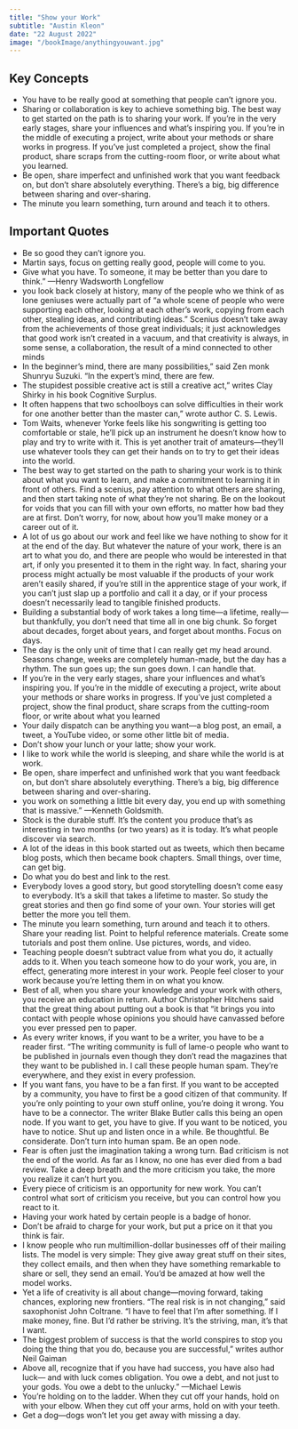 ```yaml
---
title: "Show your Work"
subtitle: "Austin Kleon"
date: "22 August 2022"
image: "/bookImage/anythingyouwant.jpg"
---
```


## Key Concepts

- You have to be really good at something that people can’t ignore you.
- Sharing or collaboration is key to achieve something big. The best way to get started on the path is to sharing your work. If you’re in the very early stages, share your influences and what’s inspiring you. If you’re in the middle of executing a project, write about your methods or share works in progress. If you’ve just completed a project, show the final product, share scraps from the cutting-room floor, or write about what you learned.
- Be open, share imperfect and unfinished work that you want feedback on, but don’t share absolutely everything. There’s a big, big difference between sharing and over-sharing.
- The minute you learn something, turn around and teach it to others.

## Important Quotes

- Be so good they can’t ignore you.
- Martin says, focus on getting really good, people will come to you.
- Give what you have. To someone, it may be better than you dare to think.” —Henry Wadsworth Longfellow
- you look back closely at history, many of the people who we think of as lone geniuses were actually part of “a whole scene of people who were supporting each other, looking at each other’s work, copying from each other, stealing ideas, and contributing ideas.” Scenius doesn’t take away from the achievements of those great individuals; it just acknowledges that good work isn’t created in a vacuum, and that creativity is always, in some sense, a collaboration, the result of a mind connected to other minds
- In the beginner’s mind, there are many possibilities,” said Zen monk Shunryu Suzuki. “In the expert’s mind, there are few.
- The stupidest possible creative act is still a creative act,” writes Clay Shirky in his book Cognitive Surplus.
- It often happens that two schoolboys can solve difficulties in their work for one another better than the master can,” wrote author C. S. Lewis.
- Tom Waits, whenever Yorke feels like his songwriting is getting too comfortable or stale, he’ll pick up an instrument he doesn’t know how to play and try to write with it. This is yet another trait of amateurs—they’ll use whatever tools they can get their hands on to try to get their ideas into the world.
- The best way to get started on the path to sharing your work is to think about what you want to learn, and make a commitment to learning it in front of others. Find a scenius, pay attention to what others are sharing, and then start taking note of what they’re not sharing. Be on the lookout for voids that you can fill with your own efforts, no matter how bad they are at first. Don’t worry, for now, about how you’ll make money or a career out of it.
- A lot of us go about our work and feel like we have nothing to show for it at the end of the day. But whatever the nature of your work, there is an art to what you do, and there are people who would be interested in that art, if only you presented it to them in the right way. In fact, sharing your process might actually be most valuable if the products of your work aren’t easily shared, if you’re still in the apprentice stage of your work, if you can’t just slap up a portfolio and call it a day, or if your process doesn’t necessarily lead to tangible finished products.
- Building a substantial body of work takes a long time—a lifetime, really—but thankfully, you don’t need that time all in one big chunk. So forget about decades, forget about years, and forget about months. Focus on days.
- The day is the only unit of time that I can really get my head around. Seasons change, weeks are completely human-made, but the day has a rhythm. The sun goes up; the sun goes down. I can handle that.
- If you’re in the very early stages, share your influences and what’s inspiring you. If you’re in the middle of executing a project, write about your methods or share works in progress. If you’ve just completed a project, show the final product, share scraps from the cutting-room floor, or write about what you learned
- Your daily dispatch can be anything you want—a blog post, an email, a tweet, a YouTube video, or some other little bit of media.
- Don’t show your lunch or your latte; show your work.
- I like to work while the world is sleeping, and share while the world is at work.
- Be open, share imperfect and unfinished work that you want feedback on, but don’t share absolutely everything. There’s a big, big difference between sharing and over-sharing.
- you work on something a little bit every day, you end up with something that is massive.” —Kenneth Goldsmith.
- Stock is the durable stuff. It’s the content you produce that’s as interesting in two months (or two years) as it is today. It’s what people discover via search.
- A lot of the ideas in this book started out as tweets, which then became blog posts, which then became book chapters. Small things, over time, can get big.
- Do what you do best and link to the rest.
- Everybody loves a good story, but good storytelling doesn’t come easy to everybody. It’s a skill that takes a lifetime to master. So study the great stories and then go find some of your own. Your stories will get better the more you tell them.
- The minute you learn something, turn around and teach it to others. Share your reading list. Point to helpful reference materials. Create some tutorials and post them online. Use pictures, words, and video.
- Teaching people doesn’t subtract value from what you do, it actually adds to it. When you teach someone how to do your work, you are, in effect, generating more interest in your work. People feel closer to your work because you’re letting them in on what you know.
- Best of all, when you share your knowledge and your work with others, you receive an education in return. Author Christopher Hitchens said that the great thing about putting out a book is that “it brings you into contact with people whose opinions you should have canvassed before you ever pressed pen to paper.
- As every writer knows, if you want to be a writer, you have to be a reader first. “The writing community is full of lame-o people who want to be published in journals even though they don’t read the magazines that they want to be published in. I call these people human spam. They’re everywhere, and they exist in every profession.
- If you want fans, you have to be a fan first. If you want to be accepted by a community, you have to first be a good citizen of that community. If you’re only pointing to your own stuff online, you’re doing it wrong. You have to be a connector. The writer Blake Butler calls this being an open node. If you want to get, you have to give. If you want to be noticed, you have to notice. Shut up and listen once in a while. Be thoughtful. Be considerate. Don’t turn into human spam. Be an open node.
- Fear is often just the imagination taking a wrong turn. Bad criticism is not the end of the world. As far as I know, no one has ever died from a bad review. Take a deep breath and the more criticism you take, the more you realize it can’t hurt you.
- Every piece of criticism is an opportunity for new work. You can’t control what sort of criticism you receive, but you can control how you react to it.
- Having your work hated by certain people is a badge of honor.
- Don’t be afraid to charge for your work, but put a price on it that you think is fair.
- I know people who run multimillion-dollar businesses off of their mailing lists. The model is very simple: They give away great stuff on their sites, they collect emails, and then when they have something remarkable to share or sell, they send an email. You’d be amazed at how well the model works.
- Yet a life of creativity is all about change—moving forward, taking chances, exploring new frontiers. “The real risk is in not changing,” said saxophonist John Coltrane. “I have to feel that I’m after something. If I make money, fine. But I’d rather be striving. It’s the striving, man, it’s that I want.
- The biggest problem of success is that the world conspires to stop you doing the thing that you do, because you are successful,” writes author Neil Gaiman
- Above all, recognize that if you have had success, you have also had luck— and with luck comes obligation. You owe a debt, and not just to your gods. You owe a debt to the unlucky.” —Michael Lewis
- You’re holding on to the ladder. When they cut off your hands, hold on with your elbow. When they cut off your arms, hold on with your teeth.
- Get a dog—dogs won’t let you get away with missing a day.
